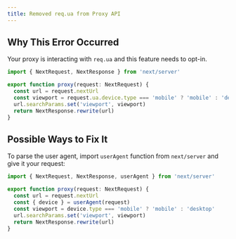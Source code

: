 ```yaml
---
title: Removed req.ua from Proxy API
---
```


## Why This Error Occurred

Your proxy is interacting with `req.ua` and this feature needs to opt-in.

```ts filename="proxy.ts"
import { NextRequest, NextResponse } from 'next/server'

export function proxy(request: NextRequest) {
  const url = request.nextUrl
  const viewport = request.ua.device.type === 'mobile' ? 'mobile' : 'desktop'
  url.searchParams.set('viewport', viewport)
  return NextResponse.rewrite(url)
}
```

## Possible Ways to Fix It

To parse the user agent, import `userAgent` function from `next/server` and give it your request:

```ts filename="proxy.ts"
import { NextRequest, NextResponse, userAgent } from 'next/server'

export function proxy(request: NextRequest) {
  const url = request.nextUrl
  const { device } = userAgent(request)
  const viewport = device.type === 'mobile' ? 'mobile' : 'desktop'
  url.searchParams.set('viewport', viewport)
  return NextResponse.rewrite(url)
}
```
